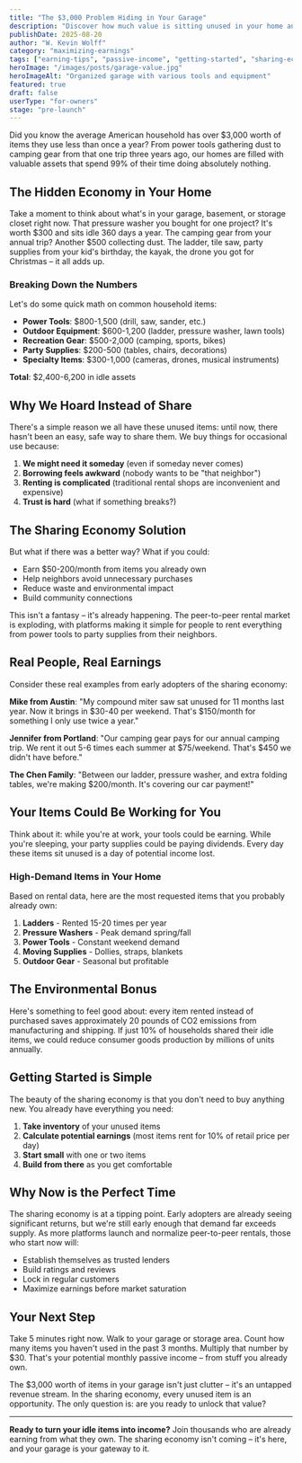 ```yaml
---
title: "The $3,000 Problem Hiding in Your Garage"
description: "Discover how much value is sitting unused in your home and how the sharing economy can turn your idle items into a profitable side income stream."
publishDate: 2025-08-20
author: "W. Kevin Wolff"
category: "maximizing-earnings"
tags: ["earning-tips", "passive-income", "getting-started", "sharing-economy"]
heroImage: "/images/posts/garage-value.jpg"
heroImageAlt: "Organized garage with various tools and equipment"
featured: true
draft: false
userType: "for-owners"
stage: "pre-launch"
---
```


Did you know the average American household has over $3,000 worth of items they use less than once a year? From power tools gathering dust to camping gear from that one trip three years ago, our homes are filled with valuable assets that spend 99% of their time doing absolutely nothing.

## The Hidden Economy in Your Home

Take a moment to think about what's in your garage, basement, or storage closet right now. That pressure washer you bought for one project? It's worth $300 and sits idle 360 days a year. The camping gear from your annual trip? Another $500 collecting dust. The ladder, tile saw, party supplies from your kid's birthday, the kayak, the drone you got for Christmas – it all adds up.

### Breaking Down the Numbers

Let's do some quick math on common household items:

- **Power Tools**: $800-1,500 (drill, saw, sander, etc.)
- **Outdoor Equipment**: $600-1,200 (ladder, pressure washer, lawn tools)
- **Recreation Gear**: $500-2,000 (camping, sports, bikes)
- **Party Supplies**: $200-500 (tables, chairs, decorations)
- **Specialty Items**: $300-1,000 (cameras, drones, musical instruments)

**Total**: $2,400-6,200 in idle assets

## Why We Hoard Instead of Share

There's a simple reason we all have these unused items: until now, there hasn't been an easy, safe way to share them. We buy things for occasional use because:

1. **We might need it someday** (even if someday never comes)
2. **Borrowing feels awkward** (nobody wants to be "that neighbor")
3. **Renting is complicated** (traditional rental shops are inconvenient and expensive)
4. **Trust is hard** (what if something breaks?)

## The Sharing Economy Solution

But what if there was a better way? What if you could:

- Earn $50-200/month from items you already own
- Help neighbors avoid unnecessary purchases
- Reduce waste and environmental impact
- Build community connections

This isn't a fantasy – it's already happening. The peer-to-peer rental market is exploding, with platforms making it simple for people to rent everything from power tools to party supplies from their neighbors.

## Real People, Real Earnings

Consider these real examples from early adopters of the sharing economy:

**Mike from Austin**: "My compound miter saw sat unused for 11 months last year. Now it brings in $30-40 per weekend. That's $150/month for something I only use twice a year."

**Jennifer from Portland**: "Our camping gear pays for our annual camping trip. We rent it out 5-6 times each summer at $75/weekend. That's $450 we didn't have before."

**The Chen Family**: "Between our ladder, pressure washer, and extra folding tables, we're making $200/month. It's covering our car payment!"

## Your Items Could Be Working for You

Think about it: while you're at work, your tools could be earning. While you're sleeping, your party supplies could be paying dividends. Every day these items sit unused is a day of potential income lost.

### High-Demand Items in Your Home

Based on rental data, here are the most requested items that you probably already own:

1. **Ladders** - Rented 15-20 times per year
2. **Pressure Washers** - Peak demand spring/fall
3. **Power Tools** - Constant weekend demand
4. **Moving Supplies** - Dollies, straps, blankets
5. **Outdoor Gear** - Seasonal but profitable

## The Environmental Bonus

Here's something to feel good about: every item rented instead of purchased saves approximately 20 pounds of CO2 emissions from manufacturing and shipping. If just 10% of households shared their idle items, we could reduce consumer goods production by millions of units annually.

## Getting Started is Simple

The beauty of the sharing economy is that you don't need to buy anything new. You already have everything you need:

1. **Take inventory** of your unused items
2. **Calculate potential earnings** (most items rent for 10% of retail price per day)
3. **Start small** with one or two items
4. **Build from there** as you get comfortable

## Why Now is the Perfect Time

The sharing economy is at a tipping point. Early adopters are already seeing significant returns, but we're still early enough that demand far exceeds supply. As more platforms launch and normalize peer-to-peer rentals, those who start now will:

- Establish themselves as trusted lenders
- Build ratings and reviews
- Lock in regular customers
- Maximize earnings before market saturation

## Your Next Step

Take 5 minutes right now. Walk to your garage or storage area. Count how many items you haven't used in the past 3 months. Multiply that number by $30. That's your potential monthly passive income – from stuff you already own.

The $3,000 worth of items in your garage isn't just clutter – it's an untapped revenue stream. In the sharing economy, every unused item is an opportunity. The only question is: are you ready to unlock that value?

---

**Ready to turn your idle items into income?** Join thousands who are already earning from what they own. The sharing economy isn't coming – it's here, and your garage is your gateway to it.